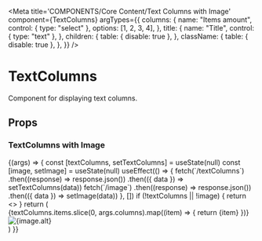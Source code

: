 
<Meta
  title='COMPONENTS/Core Content/Text Columns with Image'
  component={TextColumns}
  argTypes={{
    columns: {
      name: "Items amount",
      control: { type: "select" },
      options: [1, 2, 3, 4],
    },
    title: {
      name: "Title",
      control: { type: "text" },
    },
    children: {
      table: { disable: true },
    },
    className: {
      table: { disable: true },
    },
  }}
/>

# TextColumns

Component for displaying text columns.

## Props

<Props of={TextColumns} />

### TextColumns with Image

<Preview>
  <Story name='Text Columns with Image'>
    {(args) => {
      const [textColumns, setTextColumns] = useState(null)
      const [image, setImage] = useState(null)
      useEffect(() => {
        fetch(`/textColumns`)
          .then((response) => response.json())
          .then(({ data }) => setTextColumns(data))
        fetch(`/image`)
          .then((response) => response.json())
          .then(({ data }) => setImage(data))
      }, [])
      if (!textColumns || !image) {
        return <></>
      }
      return (
        <div className='mx-auto my-4 max-w-[1145px]'>
          <TextColumns
            title={args.title || textColumns.title}
            className='mb-1'
            columns={args.columns || 4}
          >
            {textColumns.items.slice(0, args.columns).map((item) => {
              return <TextColumns.Item key={item}>{item}</TextColumns.Item>
            })}
          </TextColumns>
          <Image
            className='mx-2'
            src={args.src || image.featuredImageSrc}
            caption={args.caption}
            alt={image.alt}
          />
        </div>
      )
    }}
  </Story>
</Preview>
